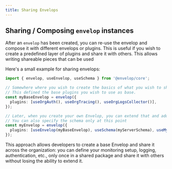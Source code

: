 ```yaml
---
title: Sharing Envelops
---
```


## Sharing / Composing `envelop` instances

After an `envelop` has been created, you can re-use the envelop and compose it with different envelops or plugins. This is useful if you wish to create a predefined layer of plugins and share it with others.
This allows writing shareable pieces that can be used

Here's a small example for sharing envelops:

```ts
import { envelop, useEnvelop, useSchema } from '@envelop/core';

// Somewhere where you wish to create the basics of what you wish to share
// This defined the base plugins you wish to use as base.
const myBaseEnvelop = envelop({
  plugins: [useOrgAuth(), useOrgTracing(), useOrgLogsCollector()],
});

// Later, when you create your own Envelop, you can extend that and add custom plugins.
// You can also specify the schema only at this point
const myEnvelop = envelop({
  plugins: [useEnvelop(myBaseEnvelop), useSchema(myServerSchema), useMyCustomPlugin()],
});
```

This approach allows developers to create a base Envelop and share it across the organization: you can define your monitoring setup, logging, authentication, etc., only once in a shared package and share it with others without losing the ability to extend it.
